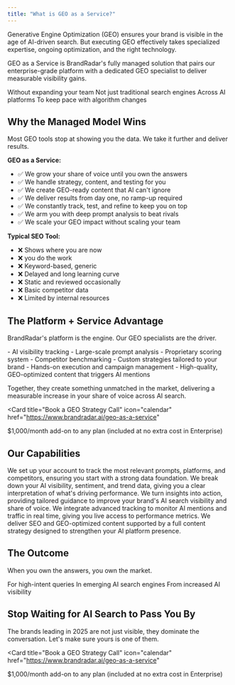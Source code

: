 ```yaml
---
title: "What is GEO as a Service?"
---
```





Generative Engine Optimization (GEO) ensures your brand is visible in the age of AI-driven search. But executing GEO effectively takes specialized expertise, ongoing optimization, and the right technology.

GEO as a Service is BrandRadar's fully managed solution that pairs our enterprise-grade platform with a dedicated GEO specialist to deliver measurable visibility gains.

<Steps>
  <Step title="End-to-end GEO strategy and execution">
    Without expanding your team
  </Step>
  <Step title="Content designed for large language models">
    Not just traditional search engines
  </Step>
  <Step title="Continuous visibility tracking and scoring">
    Across AI platforms
  </Step>
  <Step title="Ongoing adjustments">
    To keep pace with algorithm changes
  </Step>
</Steps>

## Why the Managed Model Wins

Most GEO tools stop at showing you the data. We take it further and deliver results.

**GEO as a Service:**
- ✅ We grow your share of voice until you own the answers
- ✅ We handle strategy, content, and testing for you
- ✅ We create GEO-ready content that AI can't ignore
- ✅ We deliver results from day one, no ramp-up required
- ✅ We constantly track, test, and refine to keep you on top
- ✅ We arm you with deep prompt analysis to beat rivals
- ✅ We scale your GEO impact without scaling your team

**Typical SEO Tool:**
- ❌ Shows where you are now
- ❌ you do the work
- ❌ Keyword-based, generic
- ❌ Delayed and long learning curve
- ❌ Static and reviewed occasionally
- ❌ Basic competitor data
- ❌ Limited by internal resources

## The Platform + Service Advantage

BrandRadar's platform is the engine. Our GEO specialists are the driver.

<CardGroup cols={2}>
  <Card title="Platform Power" icon="chart-line">
    - AI visibility tracking
    - Large-scale prompt analysis
    - Proprietary scoring system
    - Competitor benchmarking
  </Card>
  <Card title="Service Impact" icon="users">
    - Custom strategies tailored to your brand
    - Hands-on execution and campaign management
    - High-quality, GEO-optimized content that triggers AI mentions
  </Card>
</CardGroup>

Together, they create something unmatched in the market, delivering a measurable increase in your share of voice across AI search.

<Card
  title="Book a GEO Strategy Call"
  icon="calendar"
  href="https://www.brandradar.ai/geo-as-a-service"
>
  $1,000/month add-on to any plan (included at no extra cost in Enterprise)
</Card>

## Our Capabilities

<Steps>
  <Step title="Account Planning">
    We set up your account to track the most relevant prompts, platforms, and competitors, ensuring you start with a strong data foundation.
  </Step>
  <Step title="Data Analysis">
    We break down your AI visibility, sentiment, and trend data, giving you a clear interpretation of what's driving performance.
  </Step>
  <Step title="Strategic Recommendations">
    We turn insights into action, providing tailored guidance to improve your brand's AI search visibility and share of voice.
  </Step>
  <Step title="Google Analytics + Custom Dashboard Setup">
    We integrate advanced tracking to monitor AI mentions and traffic in real time, giving you live access to performance metrics.
  </Step>
  <Step title="High-Quality Content Generation">
    We deliver SEO and GEO-optimized content supported by a full content strategy designed to strengthen your AI platform presence.
  </Step>
</Steps>

## The Outcome

When you own the answers, you own the market.

<CardGroup cols={3}>
  <Card title="Appear in more AI-generated answers" icon="lightbulb">
    For high-intent queries
  </Card>
  <Card title="Outrank competitors" icon="trophy">
    In emerging AI search engines
  </Card>
  <Card title="Drive measurable revenue growth" icon="rocket">
    From increased AI visibility
  </Card>
</CardGroup>

## Stop Waiting for AI Search to Pass You By

The brands leading in 2025 are not just visible, they dominate the conversation. Let's make sure yours is one of them.

<Card
  title="Book a GEO Strategy Call"
  icon="calendar"
  href="https://www.brandradar.ai/geo-as-a-service"
>
  $1,000/month add-on to any plan (included at no extra cost in Enterprise)
</Card>
